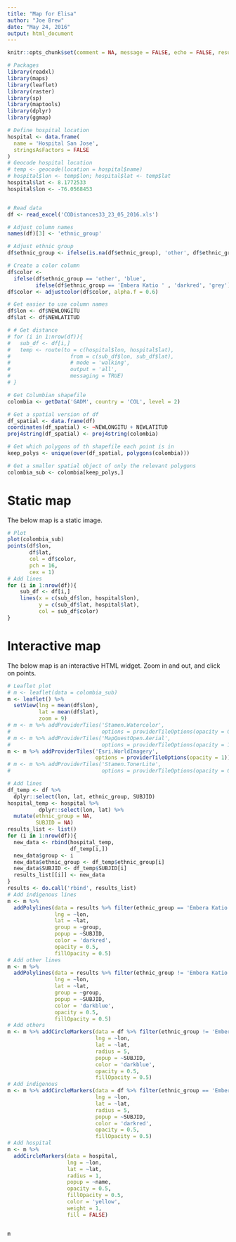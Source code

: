 ```yaml
---
title: "Map for Elisa"
author: "Joe Brew"
date: "May 24, 2016"
output: html_document
---
```


```r
knitr::opts_chunk$set(comment = NA, message = FALSE, echo = FALSE, results = 'hide', fig.height = 3.5, warning = FALSE)
```

```r
# Packages
library(readxl)
library(maps)
library(leaflet)
library(raster)
library(sp)
library(maptools)
library(dplyr)
library(ggmap)

# Define hospital location
hospital <- data.frame(
  name = 'Hospital San Jose',
  stringsAsFactors = FALSE
)
# Geocode hospital location
# temp <- geocode(location = hospital$name)
# hospital$lon <- temp$lon; hospital$lat <- temp$lat
hospital$lat <- 8.1772533
hospital$lon <- -76.0568453


# Read data
df <- read_excel('CODistances33_23_05_2016.xls')

# Adjust column names
names(df)[3] <- 'ethnic_group'

# Adjust ethnic group
df$ethnic_group <- ifelse(is.na(df$ethnic_group), 'other', df$ethnic_group)

# Create a color column
df$color <-
  ifelse(df$ethnic_group == 'other', 'blue', 
         ifelse(df$ethnic_group == 'Embera Katio ' , 'darkred', 'grey'))
df$color <- adjustcolor(df$color, alpha.f = 0.6)

# Get easier to use column names
df$lon <- df$NEWLONGITU
df$lat <- df$NEWLATITUD

# # Get distance 
# for (i in 1:nrow(df)){
#   sub_df <- df[i,]
#   temp <- route(to = c(hospital$lon, hospital$lat),
#                   from = c(sub_df$lon, sub_df$lat),
#                   # mode = 'walking',
#                   output = 'all',
#                   messaging = TRUE)
# }

# Get Columbian shapefile
colombia <- getData('GADM', country = 'COL', level = 2)

# Get a spatial version of df
df_spatial <- data.frame(df)
coordinates(df_spatial) <- ~NEWLONGITU + NEWLATITUD
proj4string(df_spatial) <- proj4string(colombia)

# Get which polygons of th shapefile each point is in
keep_polys <- unique(over(df_spatial, polygons(colombia)))

# Get a smaller spatial object of only the relevant polygons
colombia_sub <- colombia[keep_polys,]
```

# Static map

The below map is a static image. 

```r
# Plot
plot(colombia_sub)
points(df$lon, 
       df$lat, 
       col = df$color,
       pch = 16, 
       cex = 1)
# Add lines
for (i in 1:nrow(df)){
    sub_df <- df[i,]
    lines(x = c(sub_df$lon, hospital$lon),
          y = c(sub_df$lat, hospital$lat),
          col = sub_df$color)
}

```

# Interactive map

The below map is an interactive HTML widget. Zoom in and out, and click on points.

```r
# Leaflet plot
# m <- leaflet(data = colombia_sub)
m <- leaflet() %>% 
  setView(lng = mean(df$lon),
          lat = mean(df$lat),
          zoom = 9)
# m <- m %>% addProviderTiles('Stamen.Watercolor',
#                             options = providerTileOptions(opacity = 0.35))
# m <- m %>% addProviderTiles('MapQuestOpen.Aerial',
#                             options = providerTileOptions(opacity = 1))
m <- m %>% addProviderTiles('Esri.WorldImagery',
                            options = providerTileOptions(opacity = 1))
# m <- m %>% addProviderTiles('Stamen.TonerLite',
#                             options = providerTileOptions(opacity = 0.5))

# Add lines
df_temp <- df %>%
  dplyr::select(lon, lat, ethnic_group, SUBJID) 
hospital_temp <- hospital %>%
          dplyr::select(lon, lat) %>%
  mutate(ethnic_group = NA,
         SUBJID = NA)
results_list <- list()
for (i in 1:nrow(df)){
  new_data <- rbind(hospital_temp,
                    df_temp[i,])
  new_data$group <- i
  new_data$ethnic_group <- df_temp$ethnic_group[i]
  new_data$SUBJID <- df_temp$SUBJID[i]
  results_list[[i]] <- new_data
}
results <- do.call('rbind', results_list)
# Add indigenous lines
m <- m %>%
  addPolylines(data = results %>% filter(ethnic_group == 'Embera Katio '), 
               lng = ~lon, 
               lat = ~lat, 
               group = ~group,
               popup = ~SUBJID,
               color = 'darkred',
               opacity = 0.5,
               fillOpacity = 0.5)
# Add other lines
m <- m %>%
  addPolylines(data = results %>% filter(ethnic_group != 'Embera Katio '), 
               lng = ~lon, 
               lat = ~lat, 
               group = ~group,
               popup = ~SUBJID,
               color = 'darkblue',
               opacity = 0.5,
               fillOpacity = 0.5)
# Add others
m <- m %>% addCircleMarkers(data = df %>% filter(ethnic_group != 'Embera Katio '), 
                            lng = ~lon, 
                            lat = ~lat,
                            radius = 5,
                            popup = ~SUBJID,
                            color = 'darkblue',
                            opacity = 0.5,
                            fillOpacity = 0.5)
# Add indigenous
m <- m %>% addCircleMarkers(data = df %>% filter(ethnic_group == 'Embera Katio '), 
                            lng = ~lon, 
                            lat = ~lat,
                            radius = 5,
                            popup = ~SUBJID,
                            color = 'darkred',
                            opacity = 0.5,
                            fillOpacity = 0.5)
# Add hospital 
m <- m %>% 
  addCircleMarkers(data = hospital,
                   lng = ~lon,
                   lat = ~lat,
                   radius = 1,
                   popup = ~name,
                   opacity = 0.5,
                   fillOpacity = 0.5,
                   color = 'yellow',
                   weight = 1,
                   fill = FALSE)


m 



```